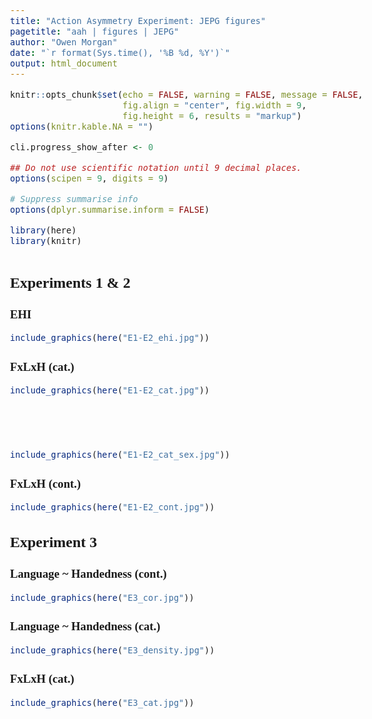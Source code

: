 ```yaml
---
title: "Action Asymmetry Experiment: JEPG figures"
pagetitle: "aah | figures | JEPG"
author: "Owen Morgan"
date: "`r format(Sys.time(), '%B %d, %Y')`"
output: html_document
---
```


<style type="text/css">
  body{
  font-family: Avenir;
  font-size: 12pt;
}
</style>

```r
knitr::opts_chunk$set(echo = FALSE, warning = FALSE, message = FALSE,
                      fig.align = "center", fig.width = 9,
                      fig.height = 6, results = "markup")
options(knitr.kable.NA = "")

cli.progress_show_after <- 0

## Do not use scientific notation until 9 decimal places.
options(scipen = 9, digits = 9)

# Suppress summarise info
options(dplyr.summarise.inform = FALSE)
```

```r
library(here)
library(knitr)
```

# {.tabset}

## Experiments 1 & 2 {.tabset .tabset-pills}

### EHI
```r
include_graphics(here("E1-E2_ehi.jpg"))
```

### FxLxH (cat.)
```r
include_graphics(here("E1-E2_cat.jpg"))
```
<br>
<br>
<br>
```r
include_graphics(here("E1-E2_cat_sex.jpg"))
```

### FxLxH (cont.)
```r
include_graphics(here("E1-E2_cont.jpg"))
```

## Experiment 3 {.tabset .tabset-pills}

### Language ~ Handedness (cont.)
```r
include_graphics(here("E3_cor.jpg"))
```

### Language ~ Handedness (cat.)
```r
include_graphics(here("E3_density.jpg"))
```

### FxLxH (cat.)
```r
include_graphics(here("E3_cat.jpg"))
```

